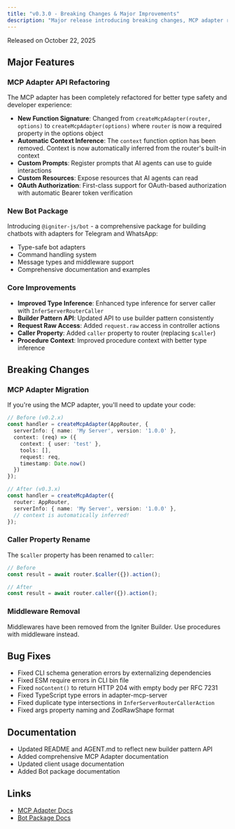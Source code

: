 ```yaml
---
title: "v0.3.0 - Breaking Changes & Major Improvements"
description: "Major release introducing breaking changes, MCP adapter refactoring, new Bot package, and significant improvements to type safety and developer experience."
---
```


Released on October 22, 2025

## Major Features

### MCP Adapter API Refactoring

The MCP adapter has been completely refactored for better type safety and developer experience:

- **New Function Signature**: Changed from `createMcpAdapter(router, options)` to `createMcpAdapter(options)` where `router` is now a required property in the options object
- **Automatic Context Inference**: The `context` function option has been removed. Context is now automatically inferred from the router's built-in context
- **Custom Prompts**: Register prompts that AI agents can use to guide interactions
- **Custom Resources**: Expose resources that AI agents can read
- **OAuth Authorization**: First-class support for OAuth-based authorization with automatic Bearer token verification

### New Bot Package

Introducing `@igniter-js/bot` - a comprehensive package for building chatbots with adapters for Telegram and WhatsApp:

- Type-safe bot adapters
- Command handling system
- Message types and middleware support
- Comprehensive documentation and examples

### Core Improvements

- **Improved Type Inference**: Enhanced type inference for server caller with `InferServerRouterCaller`
- **Builder Pattern API**: Updated API to use builder pattern consistently
- **Request Raw Access**: Added `request.raw` access in controller actions
- **Caller Property**: Added `caller` property to router (replacing `$caller`)
- **Procedure Context**: Improved procedure context with better type inference

## Breaking Changes

### MCP Adapter Migration

If you're using the MCP adapter, you'll need to update your code:

```typescript
// Before (v0.2.x)
const handler = createMcpAdapter(AppRouter, {
  serverInfo: { name: 'My Server', version: '1.0.0' },
  context: (req) => ({
    context: { user: 'test' },
    tools: [],
    request: req,
    timestamp: Date.now()
  })
});

// After (v0.3.x)
const handler = createMcpAdapter({
  router: AppRouter,
  serverInfo: { name: 'My Server', version: '1.0.0' },
  // context is automatically inferred!
});
```

### Caller Property Rename

The `$caller` property has been renamed to `caller`:

```typescript
// Before
const result = await router.$caller({}).action();

// After
const result = await router.caller({}).action();
```

### Middleware Removal

Middlewares have been removed from the Igniter Builder. Use procedures with middleware instead.

## Bug Fixes

- Fixed CLI schema generation errors by externalizing dependencies
- Fixed ESM require errors in CLI bin file
- Fixed `noContent()` to return HTTP 204 with empty body per RFC 7231
- Fixed TypeScript type errors in adapter-mcp-server
- Fixed duplicate type intersections in `InferServerRouterCallerAction`
- Fixed args property naming and ZodRawShape format

## Documentation

- Updated README and AGENT.md to reflect new builder pattern API
- Added comprehensive MCP Adapter documentation
- Updated client usage documentation
- Added Bot package documentation

## Links

- [MCP Adapter Docs](/docs/mcp-server)
- [Bot Package Docs](/docs/bots)


